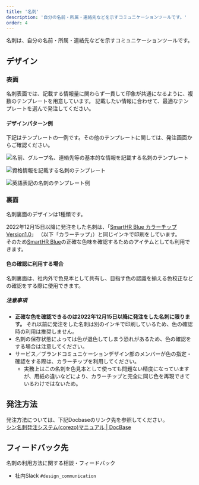 ```yaml
---
title: '名刺'
description: '自分の名前・所属・連絡先などを示すコミュニケーションツールです。'
order: 4
---
```



名刺は、自分の名前・所属・連絡先などを示すコミュニケーションツールです。

## デザイン
### 表面
名刺表面では、記載する情報量に関わらず一貫して印象が共通になるように、複数のテンプレートを用意しています。
記載したい情報に合わせて、最適なテンプレートを選んで発注してください。


#### デザインパターン例
下記はテンプレートの一例です。その他のテンプレートに関しては、発注画面からご確認ください。


  <ImgWithDesc description="名前、グループ名、連絡先等の基本的な情報を記載するテンプレート例">

  ![名前、グループ名、連絡先等の基本的な情報を記載する名刺のテンプレート](./images/meishi_omote_A.png)

  </ImgWithDesc>

  <ImgWithDesc description="資格情報を記載するテンプレート例">

  ![資格情報を記載する名刺のテンプレート](./images/meishi_omote_B.png)

  </ImgWithDesc>

  <ImgWithDesc description="英語表記のテンプレート例">

  ![英語表記の名刺のテンプレート例](./images/meishi_omote_C.png)

  </ImgWithDesc>


### 裏面

名刺裏面のデザインは1種類です。

2022年12月15日以降に発注をした名刺は、「[SmartHR Blue カラーチップ Version1.0](https://smarthr.design/basics/colors/printguideline/#h2-0)」 （以下「カラーチップ」）と同じインキで印刷をしています。  
そのため[SmartHR Blue](https://smarthr.design/basics/colors/#h3-1)の正確な色味を確認するためのアイテムとしても利用できます。

#### 色の確認に利用する場合
名刺裏面は、社内外で色見本として共有し、目指す色の認識を揃える色校正などの確認をする際に使用できます。

##### 注意事項
- **正確な色を確認できるのは2022年12月15日以降に発注をした名刺に限ります。** それ以前に発注をした名刺は別のインキで印刷しているため、色の確認時の利用は推奨しません。
- 名刺の保存状態によっては色が退色してしまう恐れがあるため、色の確認をする場合は注意してください。
- サービス／ブランドコミュニケーションデザイン部のメンバーが色の指定・確認をする際は、カラーチップを利用してください。
    - 実務上はこの名刺を色見本として使っても問題ない精度になっていますが、用紙の違いなどにより、カラーチップと完全に同じ色を再現できているわけではないため。



## 発注方法
発注方法については、下記Docbaseのリンク先を参照してください。  
[シン名刺発注システム(corezo)マニュアル | DocBase](https://smarthr-inc.docbase.io/posts/2430488)


## フィードバック先
名刺の利用方法に関する相談・フィードバック

- 社内Slack `#design_communication`
